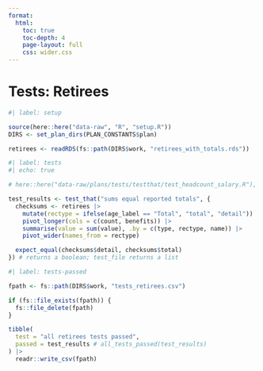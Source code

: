 ```yaml
---
format:
  html:
    toc: true
    toc-depth: 4
    page-layout: full
    css: wider.css
---    
```


# Tests: Retirees


```r
#| label: setup

source(here::here("data-raw", "R", "setup.R"))
DIRS <- set_plan_dirs(PLAN_CONSTANTS$plan)

```

```r

retirees <- readRDS(fs::path(DIRS$work, "retirees_with_totals.rds"))

```


```r
#| label: tests
#| echo: true

# here::here("data-raw/plans/tests/testthat/test_headcount_salary.R"),

test_results <- test_that("sums equal reported totals", {
  checksums <- retirees |>
    mutate(rectype = ifelse(age_label == "Total", "total", "detail")) |>
    pivot_longer(cols = c(count, benefits)) |>
    summarise(value = sum(value), .by = c(type, rectype, name)) |>
    pivot_wider(names_from = rectype)

  expect_equal(checksums$detail, checksums$total)
}) # returns a boolean; test_file returns a list

```


```r
#| label: tests-passed

fpath <- fs::path(DIRS$work, "tests_retirees.csv")

if (fs::file_exists(fpath)) {
  fs::file_delete(fpath)
}

tibble(
  test = "all retirees tests passed",
  passed = test_results # all_tests_passed(test_results)
) |>
  readr::write_csv(fpath)

```